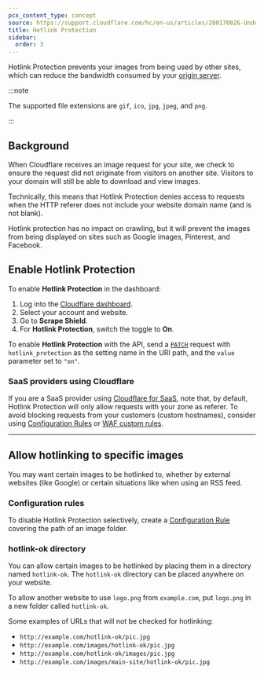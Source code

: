 ```yaml
---
pcx_content_type: concept
source: https://support.cloudflare.com/hc/en-us/articles/200170026-Understanding-Cloudflare-Hotlink-Protection
title: Hotlink Protection
sidebar:
  order: 3
---
```



Hotlink Protection prevents your images from being used by other sites, which can reduce the bandwidth consumed by your [origin server](https://www.cloudflare.com/learning/cdn/glossary/origin-server/).

:::note

The supported file extensions are `gif`, `ico`, `jpg`, `jpeg`, and `png`.

:::

## Background

When Cloudflare receives an image request for your site, we check to ensure the request did not originate from visitors on another site. Visitors to your domain will still be able to download and view images.

Technically, this means that Hotlink Protection denies access to requests when the HTTP referer
does not include your website domain name (and is not blank).

Hotlink protection has no impact on crawling, but it will prevent the images from being displayed on sites such as Google images, Pinterest, and Facebook.

## Enable Hotlink Protection

<Tabs syncKey="dashPlusAPI"> <TabItem label="Dashboard">

To enable **Hotlink Protection** in the dashboard:

1. Log into the [Cloudflare dashboard](https://dash.cloudflare.com/login).
2. Select your account and website.
3. Go to **Scrape Shield**.
4. For **Hotlink Protection**, switch the toggle to **On**.

</TabItem> <TabItem label="API">

To enable **Hotlink Protection** with the API, send a [`PATCH`](/api/resources/zones/subresources/settings/methods/edit/) request with `hotlink_protection` as the setting name in the URI path, and the `value` parameter set to `"on"`.

</TabItem> </Tabs>

<Render file="configuration-rule-promotion" product="rules" />

### SaaS providers using Cloudflare

If you are a SaaS provider using [Cloudflare for SaaS](/cloudflare-for-platforms/cloudflare-for-saas/), note that, by default, Hotlink Protection will only allow requests with your zone as referer. To avoid blocking requests from your customers (custom hostnames), consider using [Configuration Rules](/rules/configuration-rules/settings/#hotlink-protection) or [WAF custom rules](/waf/custom-rules/use-cases/exempt-partners-hotlink-protection/).

---

## Allow hotlinking to specific images

You may want certain images to be hotlinked to, whether by external websites (like Google) or certain situations like when using an RSS feed.

### Configuration rules

To disable Hotlink Protection selectively, create a [Configuration Rule](/rules/configuration-rules/) covering the path of an image folder.

### hotlink-ok directory

You can allow certain images to be hotlinked by placing them in a directory named `hotlink-ok`. The `hotlink-ok` directory can be placed anywhere on your website.

To allow another website to use `logo.png` from `example.com`, put `logo.png` in a new folder called `hotlink-ok`.

Some examples of URLs that will not be checked for hotlinking:

- `http://example.com/hotlink-ok/pic.jpg`
- `http://example.com/images/hotlink-ok/pic.jpg`
- `http://example.com/hotlink-ok/images/pic.jpg`
- `http://example.com/images/main-site/hotlink-ok/pic.jpg`
